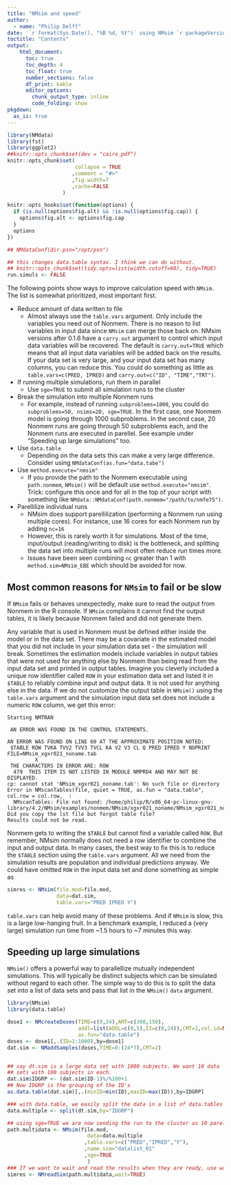 ```yaml
---
title: "NMsim and speed"
author: 
  - name: "Philip Delff"
date: '`r format(Sys.Date(), "%B %d, %Y")` using NMsim `r packageVersion("NMsim")`'
toctitle: "Contents"
output:
    html_document:
      toc: true
      toc_depth: 4
      toc_float: true
      number_sections: false
      df_print: kable
      editor_options:
        chunk_output_type: inline
        code_folding: show
pkgdown:
  as_is: true
---
```


```r
library(NMdata)
library(fst)
library(ggplot2)
##knitr::opts_chunk$set(dev = "cairo_pdf")
knitr::opts_chunk$set(
                      collapse = TRUE
                     ,comment = "#>"
                     ,fig.width=7
                     ,cache=FALSE
                  )

knitr::opts_hooks$set(function(options) {
  if (is.null(options$fig.alt) && !is.null(options$fig.cap)) {
    options$fig.alt <- options$fig.cap
  }
  options
})

## NMdataConf(dir.psn="/opt/psn")

## this changes data.table syntax. I think we can do without.
## knitr::opts_chunk$set(tidy.opts=list(width.cutoff=60), tidy=TRUE)
run.simuls <- FALSE
```

The following points show ways to improve calculation speed with `NMsim`. The list is somewhat prioritized, most important first.

* Reduce amount of data written to file  
  - Almost always use the `table.vars` argument. Only include the variables you need out of Nonmem. There is no reason to list variables in input data since `NMsim` can merge those back on. NMsim versions after 0.1.6 have a `carry.out` argument to control which input data variables will be recovered. The default is `carry.out=TRUE` which means that all input data variables will be added back on the results. If your data set is very large, and your input data set has many columns, you can reduce this. You could do something as little as `table.vars=c(PRED, IPRED)` and `carry.out=c("ID", "TIME","TRT")`. 

* If running multiple simulations, run them in parallel
  - Use `sge=TRUE` to submit all simulation runs to the cluster

* Break the simulation into multiple Nonmem runs  
  - For example, instead of running `subproblems=1000`, you could do
    `subproblems=50, nsims=20, sge=TRUE`. In the first case, one
    Nonmem model is going through 1000 subproblems. In the second
    case, 20 Nonmem runs are going through 50 subproblems each, and
    the Nonmem runs are executed in parellel. See example under
    "Speeding up large simulations" too.

* Use `data.table`
  - Depending on the data sets this can make a very large difference. Consider using `NMdataConf(as.fun="data.tabe")`

* Use `method.execute="nmsim"`  
  - If you provide the path to the Nonmem executable using `path.nonmem`, `NMsim()` will be default use `method.execute="nmsim"`. Trick: configure this once and for all in the top of your script with something like `NMdata::NMdataConf(path.nonmem="/path/to/nmfe75")`.

* Parellilize individual runs  
  - NMsim does support parellilization (performing a Nonmem run using multiple cores). For instance, use 16 cores for each Nonmem run by adding `nc=16` 
  - However, this is rarely worth it for simulations. Most of the time, input/output (reading/writing to disk) is the bottleneck, and splitting the data set into multiple runs will most often reduce run times more.
  - Issues have been seen combining `nc` greater than 1 with `method.sim=NMsim_EBE` which should be avoided for now.


## Most common reasons for `NMsim` to fail or be slow
If `NMsim` fails or behaves
unexpectedly, make sure to read the output from Nonmem in the R
console. If `NMsim` complains it cannot find the output tables, it is
likely because Nonmem failed and did not generate them.

Any variable that is used in Nonmem must be defined either inside the model or in the data set. There may be a covariate in the estimated model that you did not
include in your simulation data set - the simulation will break. Sometimes the estimation models include
variables in output tables that were not used for anything else by
Nonmem than being read from the input data set and printed in output
tables. Imagine you cleverly included a unique row identifier called `ROW` in your estimation data set and listed it in `$TABLE` to reliably combine input and output data. It is not used for anything else in the data.
If we do not customize the output table in `NMsim()` using the `table.vars` argument and the simulation input data set does not include a numeric `ROW` column, we get this error:

```
Starting NMTRAN
 
 AN ERROR WAS FOUND IN THE CONTROL STATEMENTS.
 
AN ERROR WAS FOUND ON LINE 60 AT THE APPROXIMATE POSITION NOTED:
 $TABLE ROW TVKA TVV2 TVV3 TVCL KA V2 V3 CL Q PRED IPRED Y NOPRINT FILE=NMsim_xgxr021_noname.tab
         X  
 THE CHARACTERS IN ERROR ARE: ROW
  479  THIS ITEM IS NOT LISTED IN MODULE NMPRD4 AND MAY NOT BE DISPLAYED.
cp: cannot stat 'NMsim_xgxr021_noname.tab': No such file or directory
Error in NMscanTables(file, quiet = TRUE, as.fun = "data.table", col.row = col.row,  : 
  NMscanTables: File not found: /home/philip/R/x86_64-pc-linux-gnu-library/4.2/NMsim/examples/nonmem/NMsim/xgxr021_noname/NMsim_xgxr021_noname.tab. Did you copy the lst file but forgot table file?
Results could not be read.
```

Nonmem gets to writing the `$TABLE` but cannot find a variable called
`ROW`. But remember, NMsim normally does not need a row identifier to combine the input and output data. In many cases, the
best way to fix this is to reduce the `$TABLE` section using the
`table.vars` argument. All we need from the simulation results are
population and individual predictions anyway. We could have omitted
`ROW` in the input data set and done something as simple as

```r
simres <- NMsim(file.mod=file.mod,
                data=dat.sim,
                table.vars="PRED IPRED Y")
```

`table.vars` can help avoid many of these problems. And if `NMsim` is
slow, this is a large low-hanging fruit. In a
benchmark example, I reduced a (very large) simulation run time from
~1.5 hours to ~7 minutes this way.

## Speeding up large simulations
`NMsim()` offers a powerful way to parallellize mutually independent
simulations. This will typically be distinct subjects which can be
simulated without regard to each other. The simple way to do this is
to split the data set into a list of data sets and pass that list in
the `NMsim()` `data` argument.

```r
library(NMsim)
library(data.table)

dose1 <- NMcreateDoses(TIME=c(0,24),AMT=c(300,150),
                       addl=list(ADDL=c(0,5),II=c(0,24)),CMT=1,col.id=NA,
                       as.fun="data.table")
doses <- dose1[,.(ID=1:1000),by=dose1]
dat.sim <- NMaddSamples(doses,TIME=0:(24*7),CMT=2)


## say dt.sim is a large data set with 1000 subjects. We want 10 data
## sets with 100 subjects in each.
dat.sim$IDGRP <- (dat.sim$ID-1)%/%100+1
## Now IDGRP is the grouping of the ID's
as.data.table(dat.sim)[,.(minID=min(ID),maxID=max(ID)),by=IDGRP]

### with data.table, we easily split the data in a list of data.tables based on that grouping variable
data.multiple <- split(dt.sim,by="IDGRP")

## using sge=TRUE we are now sending the run to the cluster as 10 parellel Nonmem runs.
path.multidata <- NMsim(file.mod,
                          data=data.multiple
                         ,table.vars=c("PRED","IPRED","Y"),
                         ,name.sim="datalist_01"
                         ,sge=TRUE
                          )
### If we want to wait and read the results when they are ready, use wait=TRUE. NMsim will automatically combine them into one data set as if they were from just one Nonmem run.
simres <- NMreadSim(path.multidata,wait=TRUE)
```

